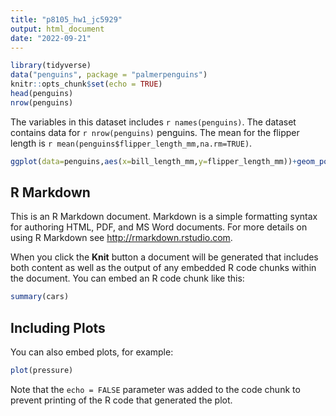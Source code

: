```yaml
---
title: "p8105_hw1_jc5929"
output: html_document
date: "2022-09-21"
---
```


```r
library(tidyverse)
data("penguins", package = "palmerpenguins")
knitr::opts_chunk$set(echo = TRUE)
head(penguins)
nrow(penguins)
```
The variables in this dataset includes `r names(penguins)`. The dataset contains data for `r nrow(penguins)` penguins. The mean for the flipper length is `r mean(penguins$flipper_length_mm,na.rm=TRUE)`.

```r
ggplot(data=penguins,aes(x=bill_length_mm,y=flipper_length_mm))+geom_point(aes(color=species))
```


## R Markdown

This is an R Markdown document. Markdown is a simple formatting syntax for authoring HTML, PDF, and MS Word documents. For more details on using R Markdown see <http://rmarkdown.rstudio.com>.

When you click the **Knit** button a document will be generated that includes both content as well as the output of any embedded R code chunks within the document. You can embed an R code chunk like this:

```r
summary(cars)
```

## Including Plots

You can also embed plots, for example:

```r
plot(pressure)
```

Note that the `echo = FALSE` parameter was added to the code chunk to prevent printing of the R code that generated the plot.
